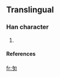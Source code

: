 ==Translingual==
===Han character===
{{Han char|rad=勹|as=03|sn=5|four=|canj=心弓戈 (PNI)}}
# {{defn|Han|sort=勹03}}
====References====
{{Han ref|kx=0151.031|hdz=10257.031|uh=5307|ud=21255}}

[[fr:匇]]